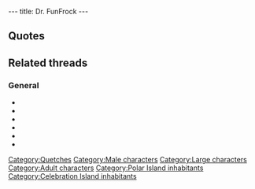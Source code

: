 ---
title: Dr. FunFrock
---

{{Character|
Name=FunFrock|
Image=FunFrock.gif|
Race=[[Quetch]]|
Gender=Male|
Size=Large|
Age=Adult}}

==Quotes==
{{Quote|
Quote=I have you at last! I see that you appreciated the clone that I made of your friend, the original is safe. I suppose that you have come here to find the 3rd Runic Stone. I already found it a long time ago, but it took some time to decipher it. And as soon as I knew the location of the Well of Sendell, I began the foraging work.|
Character=FunFrock}}
{{Quote|
Quote=Not being able to destroy the stone, I built my fortress around it to dissimulate it. That reminds me, you supposedly destroyed two of my factories, but that is of little importance! I will soon possess such fantastic powers, that I will need but an instant to clone or teleport the totality of the inhabitants of the planet. I also can make you relive the worst moments of your existence indefinitely... Good bye, you will never realize the prophecy because I will be the one who encounters Sendell and I will inherit her powers.|
Character=FunFrock}}
{{Quote|
Quote=At last we meet again, Twinsen! But this time, you are too late!! With the emperor's help, I succeeded in deceiving the Esmers. Ironic, isn't it? They mistook me for the reincarnation of Dark Monk and granted me divine powers that even I didn't possess. Thanks to those Esmers, these powers will be mine as soon as the moon collides with Twinsun!!|
Character=FunFrock}}
{{Quote|
Quote=I needed the wizards to operate the machine I built in the statue. It'll attract the Sendells' energy from Twinsun's core, and release it in the explosion! The children were only a ploy to coerce the wizards' obedience!!|
Character=FunFrock}}
{{Quote|
Quote=Even you a part of my plan, fool of a Quetch!! The statue is in fact an antenna! And I needed the four fragments to place it in its ceremonial position! Now, you will witness the destruction of your planet and my consecration as well! As soon as I activate the machine and the cosmic shock takes place, I will seize the Sendells' energy. It will make me a God in flesh as well as in name!!!|
Character=FunFrock}}
{{Quote|
Quote=So you followed me, you miserable maggot!!! You didn't get the picture, did you? Now it's too late. In a few minutes, your planet will be destroyed, and its energy will make me the equivalent of a God!!! For annoying me with the sight of you yet again, I'm going to sacrifice these children you love so dearly right in front of your eyes!!!|
Character=FunFrock}}

==Related threads==
===General===
* {{thread|id=11057|title=A weird resemblance}}
* {{thread|id=10887|title=How did Funfrock get to Zeelich?}}
* {{thread|id=9405|title=Twinsun's Destruction}}
* {{thread|id=9302|title=LBA2 is over}}
* {{thread|id=9106|title=The Comrade, Fuhrer or Fascist is watching you!}}
* {{thread|id=8965|title=Toss Up Compensate Match}}

{{Stub}}

[[Category:Quetches]]
[[Category:Male characters]]
[[Category:Large characters]]
[[Category:Adult characters]]
[[Category:Polar Island inhabitants]]
[[Category:Celebration Island inhabitants]]